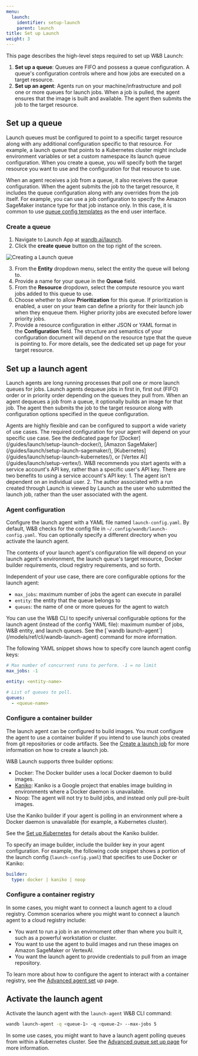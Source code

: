 ```yaml
---
menu:
  launch:
    identifier: setup-launch
    parent: launch
title: Set up Launch
weight: 3
---
```

This page describes the high-level steps required to set up W&B Launch:

1. **Set up a queue**: Queues are FIFO and possess a queue configuration. A queue's configuration controls where and how jobs are executed on a target resource.
2. **Set up an agent**: Agents run on your machine/infrastructure and poll one or more queues for launch jobs. When a job is pulled, the agent ensures that the image is built and available. The agent then submits the job to the target resource.


## Set up a queue
Launch queues must be configured to point to a specific target resource along with any additional configuration specific to that resource. For example, a launch queue that points to a Kubernetes cluster might include environment variables or set a custom namespace its launch queue configuration. When you create a queue, you will specify both the target resource you want to use and the configuration for that resource to use.

When an agent receives a job from a queue, it also receives the queue configuration. When the agent submits the job to the target resource, it includes the queue configuration along with any overrides from the job itself. For example, you can use a job configuration to specify the Amazon SageMaker instance type for that job instance only. In this case, it is common to use [queue config templates](/guides/launch/setup-queue-advanced/#configure-queue-template) as the end user interface. 

### Create a queue
1. Navigate to Launch App at [wandb.ai/launch](https://wandb.ai/launch). 
2. Click the **create queue** button on the top right of the screen. 

<Frame>
    <img src="/images/launch/create-queue.gif" alt="Creating a Launch queue"  />
</Frame>

3. From the **Entity** dropdown menu, select the entity the queue will belong to. 
4. Provide a name for your queue in the **Queue** field. 
5. From the **Resource** dropdown, select the compute resource you want jobs added to this queue to use.
6. Choose whether to allow **Prioritization** for this queue. If prioritization is enabled, a user on your team can define a priority for their launch job when they enqueue them. Higher priority jobs are executed before lower priority jobs.
7. Provide a resource configuration in either JSON or YAML format in the **Configuration** field. The structure and semantics of your configuration document will depend on the resource type that the queue is pointing to. For more details, see the dedicated set up page for your target resource.

## Set up a launch agent
Launch agents are long running processes that poll one or more launch queues for jobs. Launch agents dequeue jobs in first in, first out (FIFO) order or in priority order depending on the queues they pull from. When an agent dequeues a job from a queue, it optionally builds an image for that job. The agent then submits the job to the target resource along with configuration options specified in the queue configuration.

<Note>
Agents are highly flexible and can be configured to support a wide variety of use cases. The required configuration for your agent will depend on your specific use case. See the dedicated page for [Docker](/guides/launch/setup-launch-docker/), [Amazon SageMaker](/guides/launch/setup-launch-sagemaker/), [Kubernetes](/guides/launch/setup-launch-kubernetes/), or [Vertex AI](/guides/launch/setup-vertex/).
</Note>

<Note>
W&B recommends you start agents with a service account's API key, rather than a specific user's API key. There are two benefits to using a service account's API key:
1. The agent isn't dependent on an individual user.
2. The author associated with a run created through Launch is viewed by Launch as the user who submitted the launch job, rather than the user associated with the agent.
</Note>

### Agent configuration
Configure the launch agent with a YAML file named `launch-config.yaml`. By default, W&B checks for the config file in `~/.config/wandb/launch-config.yaml`. You can optionally specify a different directory when you activate the launch agent.

The contents of your launch agent's configuration file will depend on your launch agent's environment, the launch queue's target resource, Docker builder requirements, cloud registry requirements, and so forth. 

Independent of your use case, there are core configurable options for the launch agent:
* `max_jobs`: maximum number of jobs the agent can execute in parallel 
* `entity`: the entity that the queue belongs to
* `queues`: the name of one or more queues for the agent to watch

<Note>
You can use the W&B CLI to specify universal configurable options for the launch agent (instead of the config YAML file): maximum number of jobs, W&B entity, and launch queues. See the [`wandb launch-agent`](/models/ref/cli/wandb-launch-agent) command for more information.
</Note>


The following YAML snippet shows how to specify core launch agent config keys:

```yaml title="launch-config.yaml"
# Max number of concurrent runs to perform. -1 = no limit
max_jobs: -1

entity: <entity-name>

# List of queues to poll.
queues:
  - <queue-name>
```

### Configure a container builder
The launch agent can be configured to build images. You must configure the agent to use a container builder if you intend to use launch jobs created from git repositories or code artifacts. See the [Create a launch job](/guides/launch/create-launch-job/) for more information on how to create a launch job. 

W&B Launch supports three builder options:

* Docker: The Docker builder uses a local Docker daemon to build images.
* [Kaniko](https://github.com/GoogleContainerTools/kaniko):  Kaniko is a Google project that enables image building in environments where a Docker daemon is unavailable. 
* Noop: The agent will not try to build jobs, and instead only pull pre-built images.

<Note>
Use the Kaniko builder if your agent is polling in an environment where a Docker daemon is unavailable (for example, a Kubernetes cluster).

See the [Set up Kubernetes](/guides/launch/setup-launch-kubernetes/) for details about the Kaniko builder.
</Note>

To specify an image builder, include the builder key in your agent configuration. For example, the following code snippet shows a portion of the launch config (`launch-config.yaml`) that specifies to use Docker or Kaniko:

```yaml title="launch-config.yaml"
builder:
  type: docker | kaniko | noop
```

### Configure a container registry
In some cases, you might want to connect a launch agent to a cloud registry. Common scenarios where you might want to connect a launch agent to a cloud registry include:

* You want to run a job in an envirnoment other than where you built it, such as a powerful workstation or cluster.
* You want to use the agent to build images and run these images on Amazon SageMaker or VertexAI.
* You want the launch agent to provide credentials to pull from an image repository.

To learn more about how to configure the agent to interact with a container registry, see the [Advanced agent set](/guides/launch/setup-agent-advanced/) up page.

## Activate the launch agent
Activate the launch agent with the `launch-agent` W&B CLI command:

```bash
wandb launch-agent -q <queue-1> -q <queue-2> --max-jobs 5
```

In some use cases, you might want to have a launch agent polling queues from within a Kubernetes cluster. See the [Advanced queue set up page](/guides/launch/setup-queue-advanced/) for more information.